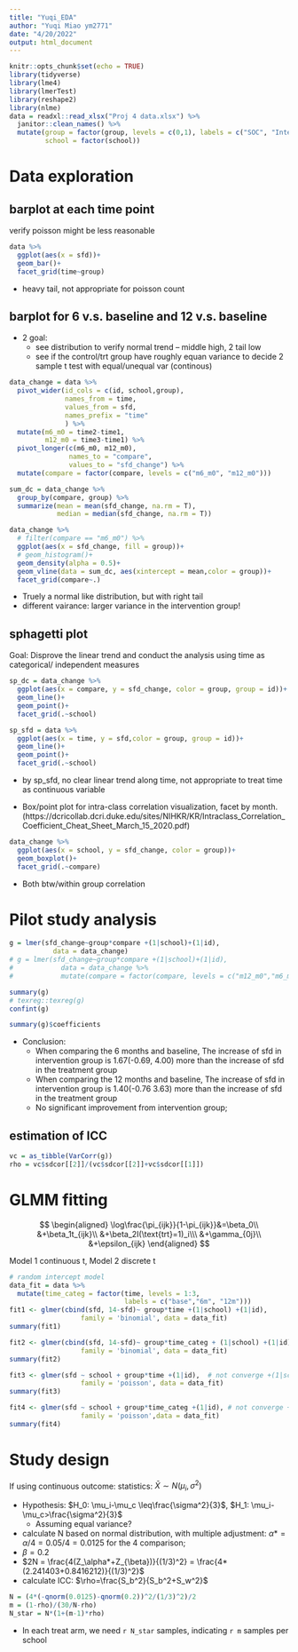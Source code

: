 ```yaml
---
title: "Yuqi_EDA"
author: "Yuqi Miao ym2771"
date: "4/20/2022"
output: html_document
---
```


```r
knitr::opts_chunk$set(echo = TRUE)
library(tidyverse)
library(lme4)
library(lmerTest)
library(reshape2)
library(nlme)
data = readxl::read_xlsx("Proj 4 data.xlsx") %>% 
  janitor::clean_names() %>% 
  mutate(group = factor(group, levels = c(0,1), labels = c("SOC", "Intervention")),
         school = factor(school))
```


# Data exploration 

## barplot at each time point

verify poisson might be less reasonable
```r
data %>% 
  ggplot(aes(x = sfd))+
  geom_bar()+
  facet_grid(time~group)
```

* heavy tail, not appropriate for poisson count

## barplot for 6 v.s. baseline and 12 v.s. baseline 

* 2 goal:
  * see distribution to verify normal trend -- middle high, 2 tail low
  * see if the control/trt group have roughly equan variance to decide 2 sample t test with equal/unequal var (continous) 

```r
data_change = data %>% 
  pivot_wider(id_cols = c(id, school,group),
              names_from = time,
              values_from = sfd,
              names_prefix = "time"
              ) %>% 
  mutate(m6_m0 = time2-time1,
         m12_m0 = time3-time1) %>% 
  pivot_longer(c(m6_m0, m12_m0),
               names_to = "compare",
               values_to = "sfd_change") %>% 
  mutate(compare = factor(compare, levels = c("m6_m0", "m12_m0")))

sum_dc = data_change %>% 
  group_by(compare, group) %>% 
  summarize(mean = mean(sfd_change, na.rm = T),
            median = median(sfd_change, na.rm = T))

data_change %>% 
  # filter(compare == "m6_m0") %>% 
  ggplot(aes(x = sfd_change, fill = group))+
  # geom_histogram()+
  geom_density(alpha = 0.5)+
  geom_vline(data = sum_dc, aes(xintercept = mean,color = group))+
  facet_grid(compare~.)

```

* Truely a normal like distribution, but with right tail
* different vairance: larger variance in the intervention group!

## sphagetti plot 

Goal: Disprove the linear trend and conduct the analysis using time as categorical/ independent measures

```r
sp_dc = data_change %>% 
  ggplot(aes(x = compare, y = sfd_change, color = group, group = id))+
  geom_line()+
  geom_point()+
  facet_grid(.~school)

sp_sfd = data %>% 
  ggplot(aes(x = time, y = sfd,color = group, group = id))+
  geom_line()+
  geom_point()+
  facet_grid(.~school)
```

* by sp_sfd, no clear linear trend along time, not appropriate to treat time as continuous variable


* Box/point plot for intra-class correlation visualization, facet by month. (https://dcricollab.dcri.duke.edu/sites/NIHKR/KR/Intraclass_Correlation_Coefficient_Cheat_Sheet_March_15_2020.pdf)

```r
data_change %>% 
  ggplot(aes(x = school, y = sfd_change, color = group))+
  geom_boxplot()+
  facet_grid(.~compare)
```

* Both btw/within group correlation


# Pilot study analysis


```r
g = lmer(sfd_change~group*compare +(1|school)+(1|id), 
           data = data_change)
# g = lmer(sfd_change~group*compare +(1|school)+(1|id), 
#            data = data_change %>% 
#            mutate(compare = factor(compare, levels = c("m12_m0","m6_m0"))))

summary(g)
# texreg::texreg(g)
confint(g)
```

```r
summary(g)$coefficients
```

* Conclusion: 
  * When comparing the 6 months and baseline, The increase of sfd in intervention group is 1.67(-0.69, 4.00) more than the increase of sfd in the treatment group
  * When comparing the 12 months and baseline, The increase of sfd in intervention group is 1.40(-0.76 3.63) more than the increase of sfd in the treatment group
  * No significant improvement from intervention group;
  
## estimation of ICC

```r
vc = as_tibble(VarCorr(g))
rho = vc$sdcor[[2]]/(vc$sdcor[[2]]+vc$sdcor[[1]])
```


# GLMM fitting


$$
\begin{aligned}
\log\frac{\pi_{ijk}}{1-\pi_{ijk}}&=\beta_0\\
&+\beta_1t_{ijk}\\
&+\beta_2I(\text{trt}=1)_i\\\
&+\gamma_{0j}\\
&+\epsilon_{ijk}
\end{aligned}
$$



Model 1 continuous t, 
Model 2 discrete t

```r
# random intercept model
data_fit = data %>% 
  mutate(time_categ = factor(time, levels = 1:3,
                             labels = c("base","6m", "12m")))
fit1 <- glmer(cbind(sfd, 14-sfd)~ group*time +(1|school) +(1|id), 
                  family = 'binomial', data = data_fit)
summary(fit1) 

fit2 <- glmer(cbind(sfd, 14-sfd)~ group*time_categ + (1|school) +(1|id), 
                  family = 'binomial', data = data_fit)
summary(fit2) 
```


```r
fit3 <- glmer(sfd ~ school + group*time +(1|id),  # not converge +(1|school)
                  family = 'poisson', data = data_fit)
summary(fit3) 

fit4 <- glmer(sfd ~ school + group*time_categ +(1|id), # not converge +(1|school)
                  family = 'poisson',data = data_fit)
summary(fit4) 
```


# Study design

If using continuous outcome: statistics: $\bar X \sim N(\mu_i, \sigma^2)$

* Hypothesis: $H_0: \mu_i-\mu_c \leq\frac{\sigma^2}{3}$, $H_1: \mu_i-\mu_c>\frac{\sigma^2}{3}$
  * Assuming equal variance?
* calculate N based on normal distribution, with multiple adjustment: $\alpha* = \alpha/4 = 0.05/4 = 0.0125$ for the 4 comparison;
* $\beta = 0.2$
* $2N = \frac{4(Z_\alpha*+Z_{\beta})}{(1/3)^2} = \frac{4*(2.241403+0.8416212)}{(1/3)^2}$
* calculate ICC: $\rho=\frac{S_b^2}{S_b^2+S_w^2}$

```r
N = (4*(-qnorm(0.0125)-qnorm(0.2))^2/(1/3)^2)/2
m = (1-rho)/(30/N-rho)
N_star = N*(1+(m-1)*rho)
```

* In each treat arm, we need `r N_star` samples, indicating `r m` samples per school










